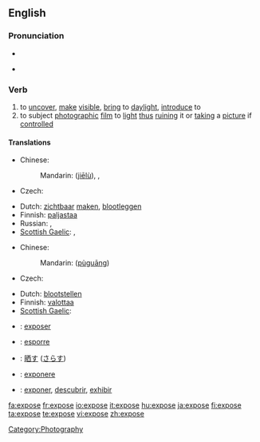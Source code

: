 {{also|exposé}}
==English==

===Pronunciation===
* {{audio|en-us-expose.ogg|Audio (US)}}

* {{rhymes|əʊz}}

===Verb===
{{en-verb|expos|ing}}

# to [[uncover]], [[make]] [[visible]], [[bring]] to [[daylight]], [[introduce]] to
# to subject [[photograph]]ic [[film]] to [[light]] [[thus]] [[ruin]]ing it or [[take|taking]] a [[picture]] if [[control]]led

====Translations====
{{trans-top|to uncover, make visible, bring to daylight, introduce to}}
* Chinese:
*: Mandarin: {{zh-ts|揭露|揭露}} ([[jiē]][[lù]]),  {{t|zh|揭露|tr=jiēlù|sc=Hani}},  {{t|zh|暴露|tr=bàolù|sc=Hani}}
* Czech: {{t-|cs|vystavit}}
{{trans-mid}}
* Dutch: [[zichtbaar]] [[maken]], [[blootleggen]]
* Finnish: [[paljastaa]]
* Russian: {{t|ru|выставлять|tr=vystavlját'|sc=Cyrl}},  {{t|ru|раскрывать|tr=raskryvát'|sc=Cyrl}}
* [[Scottish Gaelic]]: {{t-|gd|foillsich}}, {{t-|gd|rùisg}}
{{trans-bottom}}

{{trans-top|to subject photographic film to light thus ruining it or taking a picture if controlled}}
* Chinese:
*: Mandarin: {{zh-ts|曝光|曝光}} ([[pù]][[guāng]])
* Czech: {{t-|cs|exponovat}}
{{trans-mid}}
* Dutch: [[blootstellen]]
* Finnish: [[valottaa]]
* [[Scottish Gaelic]]: {{t-|gd|nochd}}
{{trans-bottom}}

{{checktrans-top}}
* {{ttbc|French}}: [[exposer]]
* {{ttbc|Italian}}: [[esporre]]
{{checktrans-mid}}
* {{ttbc|Japanese}}: [[晒す]] ([[さらす]])
* {{ttbc|Latin}}: [[exponere]]
* {{ttbc|Spanish}}: [[exponer]], [[descubrir]], [[exhibir]]
{{checktrans-bottom}}

[[Category:Photography]]

[[fa:expose]]
[[fr:expose]]
[[io:expose]]
[[it:expose]]
[[hu:expose]]
[[ja:expose]]
[[fi:expose]]
[[ta:expose]]
[[te:expose]]
[[vi:expose]]
[[zh:expose]]